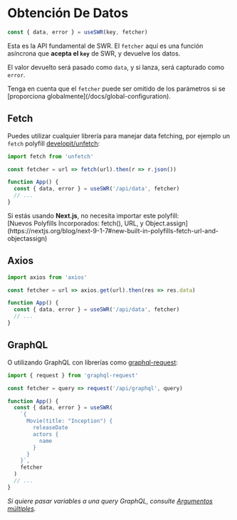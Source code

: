 
# Obtención De Datos

```js
const { data, error } = useSWR(key, fetcher)
```

Esta es la API fundamental de SWR. El `fetcher` aquí es una función asíncrona
que **acepta el `key`** de SWR, y devuelve los datos.

El valor devuelto será pasado como `data`, y si lanza, será capturado como
`error`.

<Callout emoji="💡">
  Tenga en cuenta que el <code>fetcher</code> puede ser omitido de los
  parámetros si se [proporciona globalmente](/docs/global-configuration).
</Callout>

## Fetch

Puedes utilizar cualquier librería para manejar data fetching, por ejemplo un
`fetch` polyfill [developit/unfetch](https://github.com/developit/unfetch):

```js
import fetch from 'unfetch'

const fetcher = url => fetch(url).then(r => r.json())

function App() {
  const { data, error } = useSWR('/api/data', fetcher)
  // ...
}
```

<Callout emoji="💡">
  Si estás usando <strong>Next.js</strong>, no necesita importar este polyfill:
  <br />
  [Nuevos Polyfills Incorporados: fetch(), URL, y
  Object.assign](https://nextjs.org/blog/next-9-1-7#new-built-in-polyfills-fetch-url-and-objectassign)
</Callout>

## Axios

```js
import axios from 'axios'

const fetcher = url => axios.get(url).then(res => res.data)

function App() {
  const { data, error } = useSWR('/api/data', fetcher)
  // ...
}
```

## GraphQL

O utilizando GraphQL con librerías como
[graphql-request](https://github.com/prisma-labs/graphql-request):

```js
import { request } from 'graphql-request'

const fetcher = query => request('/api/graphql', query)

function App() {
  const { data, error } = useSWR(
    `{
      Movie(title: "Inception") {
        releaseDate
        actors {
          name
        }
      }
    }`,
    fetcher
  )
  // ...
}
```

_Si quiere pasar variables a una query GraphQL, consulte
[Argumentos múltiples](/docs/arguments)._
